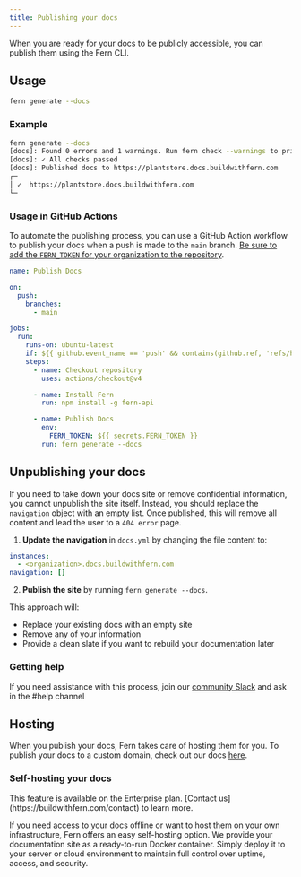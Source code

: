 ```yaml
---
title: Publishing your docs
---
```


When you are ready for your docs to be publicly accessible, you can publish them using the Fern CLI. 

## Usage

```bash
fern generate --docs
```

### Example

```bash
fern generate --docs
[docs]: Found 0 errors and 1 warnings. Run fern check --warnings to print out the warnings.
[docs]: ✓ All checks passed
[docs]: Published docs to https://plantstore.docs.buildwithfern.com
┌─
│ ✓  https://plantstore.docs.buildwithfern.com
└─
```

### Usage in GitHub Actions

To automate the publishing process, you can use a GitHub Action workflow to publish your docs when a push is made to the `main` branch. [Be sure to add the `FERN_TOKEN` for your organization to the repository](/learn/cli-api/cli-reference/commands#fern-token). 

```yaml .github/workflows/publish-docs.yml
name: Publish Docs

on:
  push:
    branches:
      - main

jobs:
  run:
    runs-on: ubuntu-latest
    if: ${{ github.event_name == 'push' && contains(github.ref, 'refs/heads/main') && github.run_number > 1 }}
    steps:
      - name: Checkout repository
        uses: actions/checkout@v4

      - name: Install Fern
        run: npm install -g fern-api

      - name: Publish Docs
        env:
          FERN_TOKEN: ${{ secrets.FERN_TOKEN }}
        run: fern generate --docs
```

## Unpublishing your docs

If you need to take down your docs site or remove confidential information, you cannot unpublish the site itself. Instead, you should replace the `navigation` object with an empty list. Once published, this will remove all content and lead the user to a `404 error` page.

1. **Update the navigation** in `docs.yml` by changing the file content to:

```yml
instances:
  - <organization>.docs.buildwithfern.com
navigation: []
```

2. **Publish the site** by running `fern generate --docs`.

This approach will:
- Replace your existing docs with an empty site
- Remove any of your information
- Provide a clean slate if you want to rebuild your documentation later

### Getting help

If you need assistance with this process, join our [community Slack](https://buildwithfern.com/slack) and ask in the #help channel

## Hosting 

When you publish your docs, Fern takes care of hosting them for you. To publish your docs to a custom domain, check out our docs [here](/learn/docs/building-your-docs/custom-domain). 

### Self-hosting your docs

<Tip>
This feature is available on the Enterprise plan. [Contact us](https://buildwithfern.com/contact) to learn more.
</Tip>

If you need access to your docs offline or want to host them on your own infrastructure, Fern offers an easy self-hosting option. We provide your documentation site as a ready-to-run Docker container. Simply deploy it to your server or cloud environment to maintain full control over uptime, access, and security.
